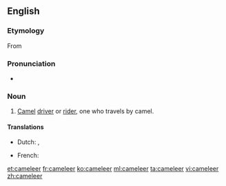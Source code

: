 ==English==

===Etymology===
From {{suffix|camel|eer}}

===Pronunciation===
* {{rhymes|ɪə(ɹ)}}

===Noun===
{{en-noun}}

# [[camel|Camel]] [[driver]] or [[rider]], one who travels by camel.

====Translations====
{{trans-top|camel rider}}
* Dutch: {{t-|nl|kameelrijder}}, {{t-|nl|kameeldrijver}}
{{trans-mid}}
* French: {{t+|fr|chamelier|m}}
{{trans-bottom}}

[[et:cameleer]]
[[fr:cameleer]]
[[ko:cameleer]]
[[ml:cameleer]]
[[ta:cameleer]]
[[vi:cameleer]]
[[zh:cameleer]]